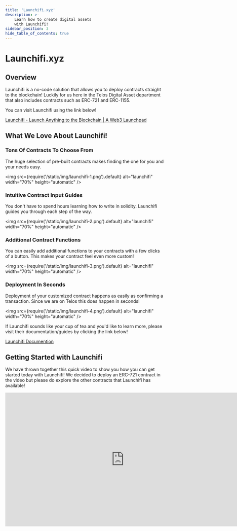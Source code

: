 ---
title: 'Launchifi.xyz'
description: >-
    Learn how to create digital assets
    with Launchifi!
sidebar_position: 3
hide_table_of_contents: true
---

# Launchifi.xyz

## Overview
Launchifi is a no-code solution that allows you to deploy contracts straight to the blockchain! Luckily for us here in the Telos Digital Asset department that also includes contracts such as ERC-721 and ERC-1155.

You can visit Launchifi using the link below!

[Launchifi - Launch Anything to the Blockchain | A Web3 Launchpad](https://launchifi.xyz/)

## What We Love About Launchifi!

### Tons Of Contracts To Choose From

The huge selection of pre-built contracts makes finding the one for you and your needs easy.

<img
  src={require('/static/img/launchifi-1.png').default}
  alt="launchifi"
  width="70%"
  height="automatic"
/>

### Intuitive Contract Input Guides

You don't have to spend hours learning how to write in solidity. Launchifi guides you through each step of the way.

<img
  src={require('/static/img/launchifi-2.png').default}
  alt="launchifi"
  width="70%"
  height="automatic"
/>

### Additional Contract Functions

You can easily add additional functions to your contracts with a few clicks of a button. This makes your contract feel even more custom!

<img
  src={require('/static/img/launchifi-3.png').default}
  alt="launchifi"
  width="70%"
  height="automatic"
/>

### Deployment In Seconds

Deployment of your customized contract happens as easily as confirming a transaction. Since we are on Telos this does happen in seconds! 

<img
  src={require('/static/img/launchifi-4.png').default}
  alt="launchifi"
  width="70%"
  height="automatic"
/>

If Launchifi sounds like your cup of tea and you'd like to learn more, please visit their documentation/guides by clicking the link below!

[Launchifi Documention](https://docs.launchifi.xyz/)

## Getting Started with Launchifi

We have thrown together this quick video to show you how you can get started today with Launchifi! We decided to deploy an ERC-721 contract in the video but please do explore the other contracts that Launchifi has available!

<iframe width="750" height="422" src="https://www.youtube.com/embed/DcUKxrdzBRA" title="How To: Deploy an ERC-721 smart contract &amp; set up a minting page with Launchifi" frameborder="0" allow="accelerometer; autoplay; clipboard-write; encrypted-media; gyroscope; picture-in-picture; web-share" allowfullscreen></iframe>
